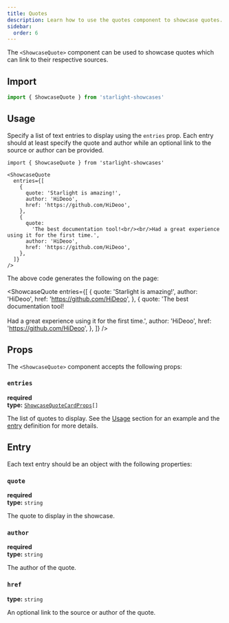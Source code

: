 ```yaml
---
title: Quotes
description: Learn how to use the quotes component to showcase quotes.
sidebar:
  order: 6
---
```


The `<ShowcaseQuote>` component can be used to showcase quotes which can link to their respective sources.

## Import

```js
import { ShowcaseQuote } from 'starlight-showcases'
```

## Usage

Specify a list of text entries to display using the `entries` prop.
Each entry should at least specify the quote and author while an optional link to the source or author can be provided.

```mdx title="src/content/docs/showcase.mdx"
import { ShowcaseQuote } from 'starlight-showcases'

<ShowcaseQuote
  entries={[
    {
      quote: 'Starlight is amazing!',
      author: 'HiDeoo',
      href: 'https://github.com/HiDeoo',
    },
    {
      quote:
        'The best documentation tool!<br/><br/>Had a great experience using it for the first time.',
      author: 'HiDeoo',
      href: 'https://github.com/HiDeoo',
    },
  ]}
/>
```

The above code generates the following on the page:


<ShowcaseQuote
  entries={[
    {
      quote: 'Starlight is amazing!',
      author: 'HiDeoo',
      href: 'https://github.com/HiDeoo',
    },
    {
      quote:
        'The best documentation tool!<br/><br/>Had a great experience using it for the first time.',
      author: 'HiDeoo',
      href: 'https://github.com/HiDeoo',
    },
  ]}
/>

## Props

The `<ShowcaseQuote>` component accepts the following props:

### `entries`

**required**  
**type:** <code><a href="#entry">ShowcaseQuoteCardProps</a>[]</code>

The list of quotes to display.
See the [Usage](#usage) section for an example and the [entry](#entry) definition for more details.

## Entry

Each text entry should be an object with the following properties:

### `quote`

**required**  
**type:** `string`

The quote to display in the showcase.

### `author`

**required**  
**type:** `string`

The author of the quote.

### `href`

**type:** `string`

An optional link to the source or author of the quote.
